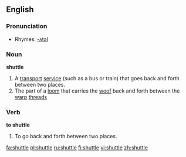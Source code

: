 ==English==

===Pronunciation===
*Rhymes: [[Rhymes:English:-ʌtəl|-ʌtəl]]

===Noun===
{{wikipedia}}
'''shuttle'''
# A [[transport]] [[service]] (such as a bus or train) that goes back and forth between two places.
# The part of a [[loom]] that carries the [[woof]] back and forth between the [[warp]] [[thread]]s

===Verb===
'''to shuttle'''
#To go back and forth between two places.

[[fa:shuttle]]
[[pl:shuttle]]
[[ru:shuttle]]
[[fi:shuttle]]
[[vi:shuttle]]
[[zh:shuttle]]